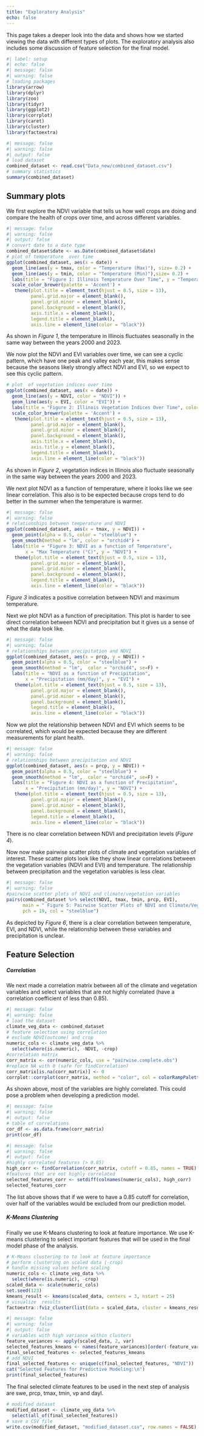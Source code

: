 ```yaml
---
title: "Exploratory Analysis"
echo: false
---
```


This page takes a deeper look into the data and shows how we started viewing the data with different types of plots. The exploratory analysis also includes some discussion of feature selection for the final model. 


```r
#| label: setup
#| echo: false
#| message: false
#| warning: false
# loading packages
library(arrow)
library(dplyr)
library(zoo)
library(tidyr)
library(ggplot2)
library(corrplot)
library(caret)
library(cluster)
library(factoextra)
```

```r
#| message: false
#| warning: false
#| output: false
# load dataset
combined_dataset <- read.csv("Data_new/combined_dataset.csv")
# summary statistics
summary(combined_dataset)
```

## Summary plots

We first explore the NDVI variable that tells us how well crops are doing and compare the health of crops over time, and across different variables. 

```r
#| message: false
#| warning: false
#| output: false
# convert date to a date type 
combined_dataset$date <- as.Date(combined_dataset$date)
# plot of temperature  over time
ggplot(combined_dataset, aes(x = date)) +
  geom_line(aes(y = tmax, color = "Temperature (Max)"), size= 0.2) +
  geom_line(aes(y = tmin, color = "Temperature (Min)"),size= 0.2) +
  labs(title = "Figure 1: Illinois Temperature Over Time", y = "Temperature(Celcius)") +
  scale_color_brewer(palette = 'Accent') +
   theme(plot.title = element_text(hjust = 0.5, size = 13),
         panel.grid.major = element_blank(),
         panel.grid.minor = element_blank(),
         panel.background = element_blank(),
         axis.title.x = element_blank(),
         legend.title = element_blank(),
         axis.line = element_line(color = "black"))
```

As shown in *Figure 1*, the temperature in Illinois fluctuates seasonally in the same way between the years 2000 and 2023.

We now plot the NDVI and EVI variables over time, we can see a cyclic pattern, which have one peak and valley each year, this makes sense because the seasons likely strongly affect NDVI and EVI, so we expect to see this cyclic pattern. 

```r
# plot  of vegetation indices over time
ggplot(combined_dataset, aes(x = date)) +
  geom_line(aes(y = NDVI, color = "NDVI")) +
  geom_line(aes(y = EVI, color = "EVI")) +
  labs(title = "Figure 2: Illinois Vegetation Indices Over Time", color = "Incides") +
  scale_color_brewer(palette = 'Accent') +
   theme(plot.title = element_text(hjust = 0.5, size = 13),
         panel.grid.major = element_blank(),
         panel.grid.minor = element_blank(),
         panel.background = element_blank(),
         axis.title.x = element_blank(),
         axis.title.y = element_blank(),
         legend.title = element_blank(),
         axis.line = element_line(color = "black"))

```

As shown in *Figure 2*, vegetation indices in Illinois also fluctuate seasonally in the same way between the years 2000 and 2023.

We next plot NDVI as a function of temperature, where it looks like we see linear correlation. This also is to be expected because crops tend to do better in the summer when the temperature is warmer. 

```r
#| message: false
#| warning: false
# relationships between temperature and NDVI
ggplot(combined_dataset, aes(x = tmax, y = NDVI)) +
  geom_point(alpha = 0.5, color = "steelblue") +
  geom_smooth(method = "lm", color = "orchid4") +
  labs(title = "Figure 3: NDVI as a function of Temperature",
       x = "Max Temperature (°C)", y = "NDVI") +
   theme(plot.title = element_text(hjust = 0.5, size = 13),
         panel.grid.major = element_blank(),
         panel.grid.minor = element_blank(),
         panel.background = element_blank(),
         legend.title = element_blank(),
         axis.line = element_line(color = "black"))
```

*Figure 3* indicates a positive correlation between NDVI and maximum temperature.

Next we plot NDVI as a function of precipitation. This plot is harder to see direct correlation between NDVI and precipitation but it gives us a sense of what the data look like.

```r
#| message: false
#| warning: false
# relationships between precipitation and NDVI
ggplot(combined_dataset, aes(x = prcp, y = NDVI)) +
  geom_point(alpha = 0.5, color = "steelblue") +
  geom_smooth(method = "lm",  color = "orchid4", se=F) +
  labs(title = "NDVI as a function of Precipitation",
       x = "Precipitation (mm/day)", y = "EVI") +
   theme(plot.title = element_text(hjust = 0.5, size = 13),
         panel.grid.major = element_blank(),
         panel.grid.minor = element_blank(),
         panel.background = element_blank(),
         legend.title = element_blank(),
         axis.line = element_line(color = "black"))

```
Now we plot the relationship between NDVI and EVI which seems to be correlated, which would be expected because they are different measurements for plant health. 

```r
#| message: false
#| warning: false
# relationships between precipitation and NDVI
ggplot(combined_dataset, aes(x = prcp, y = NDVI)) +
  geom_point(alpha = 0.5, color = "steelblue") +
  geom_smooth(method = "lm",  color = "orchid4", se=F) +
  labs(title = "Figure 4: NDVI as a function of Precipitation",
       x = "Precipitation (mm/day)", y = "NDVI") +
   theme(plot.title = element_text(hjust = 0.5, size = 13),
         panel.grid.major = element_blank(),
         panel.grid.minor = element_blank(),
         panel.background = element_blank(),
         legend.title = element_blank(),
         axis.line = element_line(color = "black"))
```

There is no clear correlation between NDVI and precipitation levels (*Figure 4*).

Now now make pairwise scatter plots of climate and vegetation variables of interest. These scatter plots look like they show linear correlations between the vegetation variables (NDVI and EVI) and temperature. The relationship between precipitation and the vegetation variables is less clear. 
```r
#| message: false
#| warning: false
#pairwise scatter plots of NDVI and climate/vegetation variables
pairs(combined_dataset %>% select(NDVI, tmax, tmin, prcp, EVI), 
      main = " Figure 5: Pairwise Scatter Plots of NDVI and Climate/Veg Variables", 
      pch = 19, col = "steelblue")
```

As depicted by *Figure 6*, there is a clear correlation between temperature, EVI, and NDVI, while the relationship between these variables and precipitation is unclear.


## Feature Selection

##### Correlation

We next made a correlation matrix between all of the climate and vegetation variables and select variables that are not highly correlated (have a correlation coefficient of less than 0.85). 

```r
#| message: false
#| warning: false
# load the dataset
climate_veg_data <- combined_dataset 
# feature selection using correlation
# exclude NDVI(outcome) and crop 
numeric_cols <- climate_veg_data %>%
  select(where(is.numeric), -NDVI, -crop) 
#correlation matrix
corr_matrix <- cor(numeric_cols, use = "pairwise.complete.obs")
#replace NA with 0 (safe for findCorrelation)
corr_matrix[is.na(corr_matrix)] <- 0
corrplot::corrplot(corr_matrix, method = "color", col = colorRampPalette(c("white", "steelblue"))(200))

```
As shown above, most of the variables are highly correlated. This could pose a problem when developing a prediction model.

```r
#| message: false
#| warning: false
#| output: false
# table of correlations
cor_df <- as.data.frame(corr_matrix)
print(cor_df)
```

```r
#| message: false
#| warning: false
#| output: false
#highly correlated features (> 0.85)
high_corr <- findCorrelation(corr_matrix, cutoff = 0.85, names = TRUE)
#features that are not highly correlated
selected_features_corr <- setdiff(colnames(numeric_cols), high_corr)
selected_features_corr
```

The list above shows that if we were to have a 0.85 cutoff for correlation, over half of the variables would be excluded from our prediction model.

##### K-Means Clustering

Finally we use  K-Means clustering to look at feature importance. We use K-means clustering to select important features that will be used in the final model phase of the analysis. 

```r
# K-Means clustering to to look at feature importance
# perform clustering on scaled data (-crop)
# handle missing values before scaling
numeric_cols <- climate_veg_data %>%
  select(where(is.numeric), -crop) 
scaled_data <- scale(numeric_cols)
set.seed(123) 
kmeans_result <- kmeans(scaled_data, centers = 3, nstart = 25)
# visualize  results
factoextra::fviz_cluster(list(data = scaled_data, cluster = kmeans_result$cluster))

```

```r
#| message: false
#| warning: false
#| output: false
# variables with high variance within clusters
feature_variances <- apply(scaled_data, 2, var)
selected_features_kmeans <- names(feature_variances)[order(-feature_variances)[1:15]]  # can adust this number
final_selected_features <- selected_features_kmeans
# add NDVI 
final_selected_features <- unique(c(final_selected_features, "NDVI"))
cat("Selected Features for Predictive Modeling:\n")
print(final_selected_features)
```

The final selected climate features to be used in the next step of analysis are swe, prcp, tmax, tmin, vp and dayl. 

```r
# modified dataset
modified_dataset <- climate_veg_data %>%
  select(all_of(final_selected_features))  
# save a CSV file
write.csv(modified_dataset, "modified_dataset.csv", row.names = FALSE)

```

